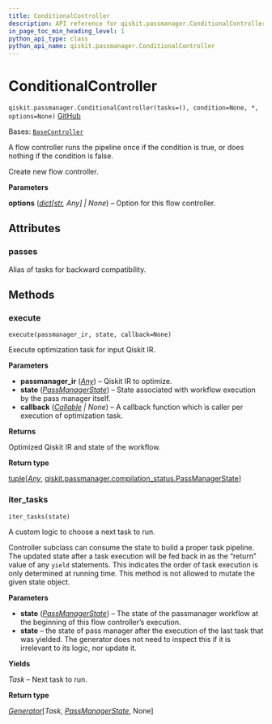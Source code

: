 ```yaml
---
title: ConditionalController
description: API reference for qiskit.passmanager.ConditionalController
in_page_toc_min_heading_level: 1
python_api_type: class
python_api_name: qiskit.passmanager.ConditionalController
---
```


# ConditionalController

<span id="qiskit.passmanager.ConditionalController" />

`qiskit.passmanager.ConditionalController(tasks=(), condition=None, *, options=None)` [GitHub](https://github.com/qiskit/qiskit/tree/main/qiskit/passmanager/flow_controllers.py "view source code")

Bases: [`BaseController`](qiskit.passmanager.BaseController "qiskit.passmanager.base_tasks.BaseController")

A flow controller runs the pipeline once if the condition is true, or does nothing if the condition is false.

Create new flow controller.

**Parameters**

**options** ([*dict*](https://docs.python.org/3/library/stdtypes.html#dict "(in Python v3.12)")*\[*[*str*](https://docs.python.org/3/library/stdtypes.html#str "(in Python v3.12)")*, Any] | None*) – Option for this flow controller.

## Attributes

<span id="qiskit.passmanager.ConditionalController.passes" />

### passes

Alias of tasks for backward compatibility.

## Methods

### execute

<span id="qiskit.passmanager.ConditionalController.execute" />

`execute(passmanager_ir, state, callback=None)`

Execute optimization task for input Qiskit IR.

**Parameters**

*   **passmanager\_ir** ([*Any*](https://docs.python.org/3/library/typing.html#typing.Any "(in Python v3.12)")) – Qiskit IR to optimize.
*   **state** ([*PassManagerState*](qiskit.passmanager.PassManagerState "qiskit.passmanager.compilation_status.PassManagerState")) – State associated with workflow execution by the pass manager itself.
*   **callback** ([*Callable*](https://docs.python.org/3/library/collections.abc.html#collections.abc.Callable "(in Python v3.12)") *| None*) – A callback function which is caller per execution of optimization task.

**Returns**

Optimized Qiskit IR and state of the workflow.

**Return type**

[tuple](https://docs.python.org/3/library/stdtypes.html#tuple "(in Python v3.12)")\[[*Any*](https://docs.python.org/3/library/typing.html#typing.Any "(in Python v3.12)"), [qiskit.passmanager.compilation\_status.PassManagerState](qiskit.passmanager.PassManagerState "qiskit.passmanager.compilation_status.PassManagerState")]

### iter\_tasks

<span id="qiskit.passmanager.ConditionalController.iter_tasks" />

`iter_tasks(state)`

A custom logic to choose a next task to run.

Controller subclass can consume the state to build a proper task pipeline. The updated state after a task execution will be fed back in as the “return” value of any `yield` statements. This indicates the order of task execution is only determined at running time. This method is not allowed to mutate the given state object.

**Parameters**

*   **state** ([*PassManagerState*](qiskit.passmanager.PassManagerState "qiskit.passmanager.compilation_status.PassManagerState")) – The state of the passmanager workflow at the beginning of this flow controller’s execution.
*   **state** – the state of pass manager after the execution of the last task that was yielded. The generator does not need to inspect this if it is irrelevant to its logic, nor update it.

**Yields**

*Task* – Next task to run.

**Return type**

[*Generator*](https://docs.python.org/3/library/collections.abc.html#collections.abc.Generator "(in Python v3.12)")\[*Task*, [*PassManagerState*](qiskit.passmanager.PassManagerState "qiskit.passmanager.compilation_status.PassManagerState"), None]

